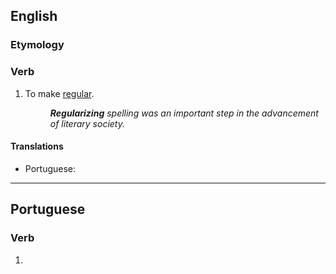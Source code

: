==English==

===Etymology===
{{suffix|en|regular|ize}}

===Verb===
{{en-verb|regulariz}}

# To make [[regular]].
#: '''''Regularizing''' spelling was an important step in the advancement of literary society.''

====Translations====
{{trans-top|to make regular}}
* Portuguese: {{t|pt|regularizar}}
{{trans-mid}}
{{trans-bottom}}

----

==Portuguese==

===Verb===
{{head|pt|verb form}}

# {{pt-verb-form-of|regularizar}}